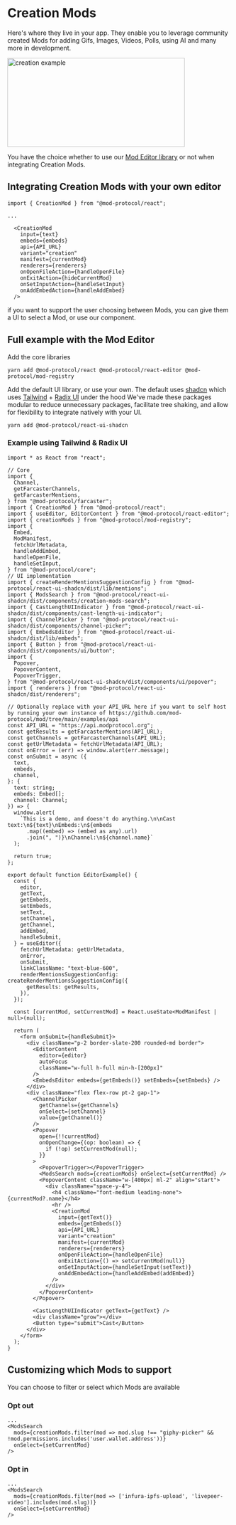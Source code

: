 
# Creation Mods

Here's where they live in your app. They enable you to leverage community created Mods for adding Gifs, Images, Videos, Polls, using AI and many more in development.

<Image src="/creation.png" alt="creation example" width="400" height="200" />

You have the choice whether to use our [Mod Editor library](../mod-editor.mdx) or not when integrating Creation Mods.

## Integrating Creation Mods with your own editor

```tsx
import { CreationMod } from "@mod-protocol/react";

...

  <CreationMod
    input={text}
    embeds={embeds}
    api={API_URL}
    variant="creation"
    manifest={currentMod}
    renderers={renderers}
    onOpenFileAction={handleOpenFile}
    onExitAction={hideCurrentMod}
    onSetInputAction={handleSetInput}
    onAddEmbedAction={handleAddEmbed}
  />
```

if you want to support the user choosing between Mods, you can give them a UI to select a Mod, or use our component.

## Full example with the Mod Editor

Add the core libraries

`yarn add @mod-protocol/react @mod-protocol/react-editor @mod-protocol/mod-registry`

Add the default UI library, or use your own. The default uses [shadcn](https://ui.shadcn.com/) which uses [Tailwind](https://tailwindcss.com/) + [Radix UI](https://www.radix-ui.com/) under the hood
We've made these packages modular to reduce unnecessary packages, facilitate tree shaking, and allow for flexibility to integrate natively with your UI.

`yarn add @mod-protocol/react-ui-shadcn`

### Example using Tailwind & Radix UI

```tsx
import * as React from "react";

// Core
import {
  Channel,
  getFarcasterChannels,
  getFarcasterMentions,
} from "@mod-protocol/farcaster";
import { CreationMod } from "@mod-protocol/react";
import { useEditor, EditorContent } from "@mod-protocol/react-editor";
import { creationMods } from "@mod-protocol/mod-registry";
import {
  Embed,
  ModManifest,
  fetchUrlMetadata,
  handleAddEmbed,
  handleOpenFile,
  handleSetInput,
} from "@mod-protocol/core";
// UI implementation
import { createRenderMentionsSuggestionConfig } from "@mod-protocol/react-ui-shadcn/dist/lib/mentions";
import { ModsSearch } from "@mod-protocol/react-ui-shadcn/dist/components/creation-mods-search";
import { CastLengthUIIndicator } from "@mod-protocol/react-ui-shadcn/dist/components/cast-length-ui-indicator";
import { ChannelPicker } from "@mod-protocol/react-ui-shadcn/dist/components/channel-picker";
import { EmbedsEditor } from "@mod-protocol/react-ui-shadcn/dist/lib/embeds";
import { Button } from "@mod-protocol/react-ui-shadcn/dist/components/ui/button";
import {
  Popover,
  PopoverContent,
  PopoverTrigger,
} from "@mod-protocol/react-ui-shadcn/dist/components/ui/popover";
import { renderers } from "@mod-protocol/react-ui-shadcn/dist/renderers";

// Optionally replace with your API_URL here if you want to self host by running your own instance of https://github.com/mod-protocol/mod/tree/main/examples/api
const API_URL = "https://api.modprotocol.org";
const getResults = getFarcasterMentions(API_URL);
const getChannels = getFarcasterChannels(API_URL);
const getUrlMetadata = fetchUrlMetadata(API_URL);
const onError = (err) => window.alert(err.message);
const onSubmit = async ({
  text,
  embeds,
  channel,
}: {
  text: string;
  embeds: Embed[];
  channel: Channel;
}) => {
  window.alert(
    `This is a demo, and doesn't do anything.\n\nCast text:\n${text}\nEmbeds:\n${embeds
      .map((embed) => (embed as any).url)
      .join(", ")}\nChannel:\n${channel.name}`
  );

  return true;
};

export default function EditorExample() {
  const {
    editor,
    getText,
    getEmbeds,
    setEmbeds,
    setText,
    setChannel,
    getChannel,
    addEmbed,
    handleSubmit,
  } = useEditor({
    fetchUrlMetadata: getUrlMetadata,
    onError,
    onSubmit,
    linkClassName: "text-blue-600",
    renderMentionsSuggestionConfig: createRenderMentionsSuggestionConfig({
      getResults: getResults,
    }),
  });

  const [currentMod, setCurrentMod] = React.useState<ModManifest | null>(null);

  return (
    <form onSubmit={handleSubmit}>
      <div className="p-2 border-slate-200 rounded-md border">
        <EditorContent
          editor={editor}
          autoFocus
          className="w-full h-full min-h-[200px]"
        />
        <EmbedsEditor embeds={getEmbeds()} setEmbeds={setEmbeds} />
      </div>
      <div className="flex flex-row pt-2 gap-1">
        <ChannelPicker
          getChannels={getChannels}
          onSelect={setChannel}
          value={getChannel()}
        />
        <Popover
          open={!!currentMod}
          onOpenChange={(op: boolean) => {
            if (!op) setCurrentMod(null);
          }}
        >
          <PopoverTrigger></PopoverTrigger>
          <ModsSearch mods={creationMods} onSelect={setCurrentMod} />
          <PopoverContent className="w-[400px] ml-2" align="start">
            <div className="space-y-4">
              <h4 className="font-medium leading-none">{currentMod?.name}</h4>
              <hr />
              <CreationMod
                input={getText()}
                embeds={getEmbeds()}
                api={API_URL}
                variant="creation"
                manifest={currentMod}
                renderers={renderers}
                onOpenFileAction={handleOpenFile}
                onExitAction={() => setCurrentMod(null)}
                onSetInputAction={handleSetInput(setText)}
                onAddEmbedAction={handleAddEmbed(addEmbed)}
              />
            </div>
          </PopoverContent>
        </Popover>

        <CastLengthUIIndicator getText={getText} />
        <div className="grow"></div>
        <Button type="submit">Cast</Button>
      </div>
    </form>
  );
}
```

## Customizing which Mods to support

You can choose to filter or select which Mods are available

### Opt out

```tsx
...
<ModsSearch
  mods={creationMods.filter(mod => mod.slug !== "giphy-picker" && !mod.permissions.includes('user.wallet.address'))}
  onSelect={setCurrentMod}
/>
```

### Opt in

```tsx
...
<ModsSearch
  mods={creationMods.filter(mod => ['infura-ipfs-upload', 'livepeer-video'].includes(mod.slug))}
  onSelect={setCurrentMod}
/>
```
